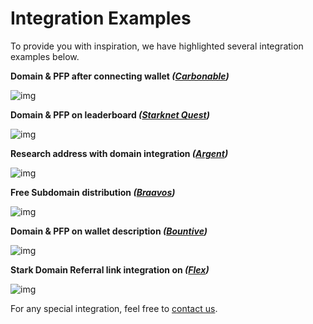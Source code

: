 # Integration Examples

To provide you with inspiration, we have highlighted several integration examples below.

**Domain & PFP after connecting wallet _([Carbonable](https://app.carbonable.io))_**

![img](public/illustrations/carbonable-integration.webp)

**Domain & PFP on leaderboard _([Starknet Quest](https://starknet.quest/))_**

![img](public/illustrations/sq-integration.webp)

**Research address with domain integration _([Argent](https://argent.xyz/))_**

![img](public/illustrations/argent-integration.webp)

**Free Subdomain distribution _([Braavos](https://braavos.app/))_**

![img](public/illustrations/argent-integration.webp)

**Domain & PFP on wallet description _([Bountive](https://app.bountive.fi/))_**

![img](public/illustrations/bountive-integration.webp)

**Stark Domain Referral link integration on _([Flex](https://hyperflex.market/))_**

![img](public/illustrations/flex-integration.webp)

For any special integration, feel free to [contact us](https://twitter.com/Starknet_id).
